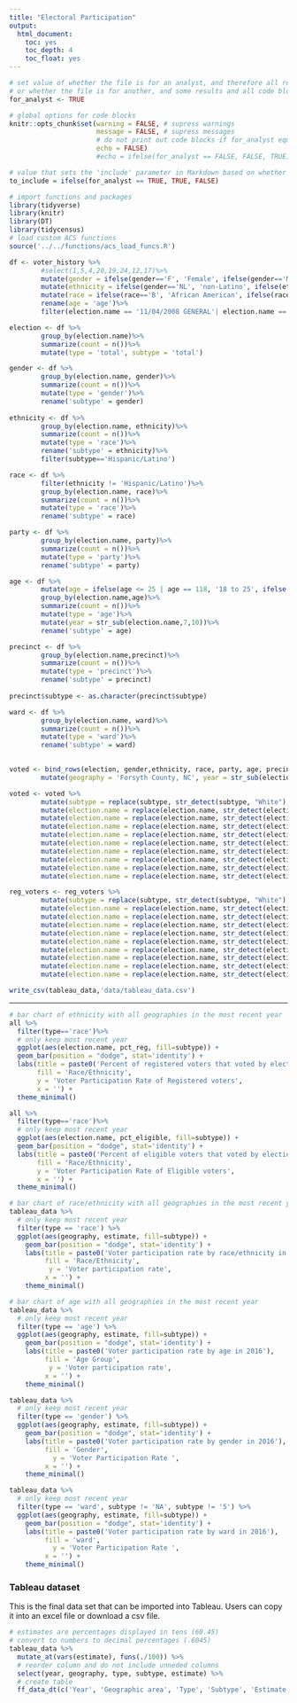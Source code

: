 ---
title: "Electoral Participation"
output:
  html_document:
    toc: yes
    toc_depth: 4
    toc_float: yes
---

```{r setup, include=FALSE}
# set value of whether the file is for an analyst, and therefore all resutls and code blocks are needed,
# or whether the file is for another, and some results and all code blocks are hidden
for_analyst <- TRUE

# global options for code blocks
knitr::opts_chunk$set(warning = FALSE, # supress warnings
                      message = FALSE, # supress messages
                      # do not print out code blocks if for_analyst equals FALSE
                      echo = FALSE)
                      #echo = ifelse(for_analyst == FALSE, FALSE, TRUE))

# value that sets the 'include' parameter in Markdown based on whether the document is for the analyst
to_include = ifelse(for_analyst == TRUE, TRUE, FALSE)
```

```{r import}
# import functions and packages
library(tidyverse)
library(knitr)
library(DT)
library(tidycensus)
# load custom ACS functions
source('../../functions/acs_load_funcs.R')
```


```{r}

df <- voter_history %>%
        #select(1,5,4,20,19,24,12,17)%>%
        mutate(gender = ifelse(gender=='F', 'Female', ifelse(gender=='M', 'Male','Unspecified')))%>%
        mutate(ethnicity = ifelse(gender=='NL', 'non-Latino', ifelse(ethnicity=='HL', 'Hispanic/Latino','Unspecified')))%>%
        mutate(race = ifelse(race=='B', 'African American', ifelse(race=='W', 'White, non_Hispanic', ifelse(race=='I', 'American Indian', ifelse(race=='M', 'Multi Racial', ifelse(race=='O', 'Other', ifelse(race=='A', 'Asian', 'Unspecified')))))))%>%
        rename(age = 'age')%>%
        filter(election.name == '11/04/2008 GENERAL'| election.name =='05/04/2010 PRIMARY' | election.name == '11/02/2010 GENERAL'|election.name == '05/08/2012 PRIMARY'|election.name == '11/06/2012 GENERAL'| election.name == '05/06/2014 PRIMARY'| election.name == '11/04/2014 GENERAL'|election.name == '03/15/2016 PRIMARY'|election.name == '11/08/2016 GENERAL')

election <- df %>%
        group_by(election.name)%>%
        summarize(count = n())%>%
        mutate(type = 'total', subtype = 'total')

gender <- df %>%
        group_by(election.name, gender)%>%
        summarize(count = n())%>%
        mutate(type = 'gender')%>%
        rename('subtype' = gender)
        
ethnicity <- df %>%
        group_by(election.name, ethnicity)%>%
        summarize(count = n())%>%
        mutate(type = 'race')%>%
        rename('subtype' = ethnicity)%>%
        filter(subtype=='Hispanic/Latino')

race <- df %>%
        filter(ethnicity != 'Hispanic/Latino')%>%
        group_by(election.name, race)%>%
        summarize(count = n())%>%
        mutate(type = 'race')%>%
        rename('subtype' = race)

party <- df %>%
        group_by(election.name, party)%>%
        summarize(count = n())%>%
        mutate(type = 'party')%>%
        rename('subtype' = party)

age <- df %>%
        mutate(age = ifelse(age <= 25 | age == 118, '18 to 25', ifelse(age > 25 & age <= 29, '26 to 29', ifelse(age > 29 & age <= 39, '30 to 39', ifelse((age > 39 & age <= 49), '40 to 49', ifelse(age > 49 & age <= 64, '50 to 64', ifelse(age > 64 & age <= 84, '65 to 84', ifelse(age > 84 & age <= 99, '85 to 99', 'NA' ))))))))%>%
        group_by(election.name,age)%>%
        summarize(count = n())%>%
        mutate(type = 'age')%>%
        mutate(year = str_sub(election.name,7,10))%>%
        rename('subtype' = age)

precinct <- df %>%
        group_by(election.name,precinct)%>%
        summarize(count = n())%>%
        mutate(type = 'precinct')%>%
        rename('subtype' = precinct)
        
precinct$subtype <- as.character(precinct$subtype)

ward <- df %>%
        group_by(election.name, ward)%>%
        summarize(count = n())%>%
        mutate(type = 'ward')%>%
        rename('subtype' = ward)
                                                                                              

voted <- bind_rows(election, gender,ethnicity, race, party, age, precinct, ward)%>%
        mutate(geography = 'Forsyth County, NC', year = str_sub(election.name,7,10))

voted <- voted %>%
        mutate(subtype = replace(subtype, str_detect(subtype, "White"), "White, non-Hispanic")) %>%
        mutate(election.name = replace(election.name, str_detect(election.name, "11/04/2008 GENERAL"), "2008/11/04 GENERAL"))%>% 
        mutate(election.name = replace(election.name, str_detect(election.name, "03/15/2016 PRIMARY"), "2016/03/15 PRIMARY"))%>% 
        mutate(election.name = replace(election.name, str_detect(election.name, "05/04/2010 PRIMARY"), "2010/05/04 PRIMARY"))%>% 
        mutate(election.name = replace(election.name, str_detect(election.name, "05/06/2014 PRIMARY"), "2014/05/06 PRIMARY"))%>% 
        mutate(election.name = replace(election.name, str_detect(election.name, "05/08/2012 PRIMARY"), "2012/05/08 PRIMARY"))%>% 
        mutate(election.name = replace(election.name, str_detect(election.name, "11/02/2010 GENERAL"), "2010/11/02 GENERAL"))%>% 
        mutate(election.name = replace(election.name, str_detect(election.name, "11/04/2014 GENERAL"), "2014/11/04 GENERAL"))%>% 
        mutate(election.name = replace(election.name, str_detect(election.name, "11/06/2012 GENERAL"), "2012/11/06 GENERAL"))%>% 
        mutate(election.name = replace(election.name, str_detect(election.name, "11/08/2016 GENERAL"), "2016/11/08 GENERAL"))

reg_voters <- reg_voters %>%
        mutate(subtype = replace(subtype, str_detect(subtype, "White"), "White, non-Hispanic")) %>%
        mutate(election.name = replace(election.name, str_detect(election.name, "11/04/2008 GENERAL"), "2008/11/04 GENERAL"))%>% 
        mutate(election.name = replace(election.name, str_detect(election.name, "03/15/2016 PRIMARY"), "2016/03/15 PRIMARY"))%>% 
        mutate(election.name = replace(election.name, str_detect(election.name, "05/04/2010 PRIMARY"), "2010/05/04 PRIMARY"))%>% 
        mutate(election.name = replace(election.name, str_detect(election.name, "05/06/2014 PRIMARY"), "2014/05/06 PRIMARY"))%>% 
        mutate(election.name = replace(election.name, str_detect(election.name, "05/08/2012 PRIMARY"), "2012/05/08 PRIMARY"))%>% 
        mutate(election.name = replace(election.name, str_detect(election.name, "11/02/2010 GENERAL"), "2010/11/02 GENERAL"))%>% 
        mutate(election.name = replace(election.name, str_detect(election.name, "11/04/2014 GENERAL"), "2014/11/04 GENERAL"))%>% 
        mutate(election.name = replace(election.name, str_detect(election.name, "11/06/2012 GENERAL"), "2012/11/06 GENERAL"))%>% 
        mutate(election.name = replace(election.name, str_detect(election.name, "11/08/2016 GENERAL"), "2016/11/08 GENERAL"))

write_csv(tableau_data,'data/tableau_data.csv')

```

------


```{r}
# bar chart of ethnicity with all geographies in the most recent year
all %>%
  filter(type=='race')%>%
  # only keep most recent year
  ggplot(aes(election.name, pct_reg, fill=subtype)) +
  geom_bar(position = "dodge", stat='identity') +
  labs(title = paste0('Percent of registered voters that voted by election'),
       fill = 'Race/Ethnicity',
       y = 'Voter Participation Rate of Registered voters',
       x = '') +
  theme_minimal()
```

```{r}
all %>%
  filter(type=='race')%>%
  # only keep most recent year
  ggplot(aes(election.name, pct_eligible, fill=subtype)) +
  geom_bar(position = "dodge", stat='identity') +
  labs(title = paste0('Percent of eligible voters that voted by election'),
       fill = 'Race/Ethnicity',
       y = 'Voter Participation Rate of Eligible voters',
       x = '') +
  theme_minimal()
```


```{r}
# bar chart of race/ethnicity with all geographies in the most recent year
tableau_data %>%
  # only keep most recent year
  filter(type == 'race') %>%
  ggplot(aes(geography, estimate, fill=subtype)) +
    geom_bar(position = "dodge", stat='identity') +
    labs(title = paste0('Voter participation rate by race/ethnicity in 2016'),
         fill = 'Race/Ethnicity',
          y = 'Voter participation rate',
         x = '') +
    theme_minimal()
```


```{r}
# bar chart of age with all geographies in the most recent year
tableau_data %>%
  # only keep most recent year
  filter(type == 'age') %>%
  ggplot(aes(geography, estimate, fill=subtype)) +
    geom_bar(position = "dodge", stat='identity') +
    labs(title = paste0('Voter participation rate by age in 2016'),
         fill = 'Age Group',
          y = 'Voter participation rate',
         x = '') +
    theme_minimal()
```



```{r}
tableau_data %>%
  # only keep most recent year
  filter(type == 'gender') %>%
  ggplot(aes(geography, estimate, fill=subtype)) +
    geom_bar(position = "dodge", stat='identity') +
    labs(title = paste0('Voter participation rate by gender in 2016'),
         fill = 'Gender',
           y = 'Voter Participation Rate ',
         x = '') +
    theme_minimal()
```

```{r}
tableau_data %>%
  # only keep most recent year
  filter(type == 'ward', subtype != 'NA', subtype != '5') %>%
  ggplot(aes(geography, estimate, fill=subtype)) +
    geom_bar(position = "dodge", stat='identity') +
    labs(title = paste0('Voter participation rate by ward in 2016'),
         fill = 'ward',
           y = 'Voter Participation Rate ',
         x = '') +
    theme_minimal()
```


### Tableau dataset

This is the final data set that can be imported into Tableau. Users can copy it into an excel file or download a csv file.

```{r}
# estimates are percentages displayed in tens (60.45)
# convert to numbers to decimal percentages (.6045)
tableau_data %>%
  mutate_at(vars(estimate), funs(./100)) %>%
  # reorder column and do not include unneded columns
  select(year, geography, type, subtype, estimate) %>%
  # create table
  ff_data_dt(c('Year', 'Geographic area', 'Type', 'Subtype', 'Estimate'), for_tableau=TRUE)
``` 